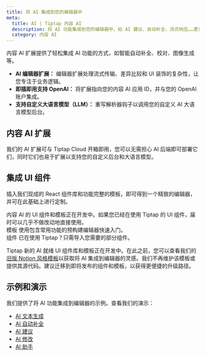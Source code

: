 ```yaml
---
title: 将 AI 集成到您的编辑器中
meta:
  title: AI | Tiptap 内容 AI
  description: 将 AI 功能集成到您的编辑器中，如 AI 建议、自动补全、流式响应……更多内容请查阅我们的文档。
  category: 内容 AI
---
```



内容 AI 扩展提供了轻松集成 AI 功能的方式，如智能自动补全、校对、图像生成等。

- **AI 编辑器扩展：** 编辑器扩展处理流式传输、差异比较和 UI 装饰的复杂性，让您专注于业务逻辑。
- **即插即用支持 OpenAI：** 将扩展指向您的内容 AI 应用 ID，并与您的 OpenAI 账户集成。
- **支持自定义大语言模型（LLM）：** 重写解析器钩子以调用您的自定义 AI 大语言模型后台。

## 内容 AI 扩展

我们的 AI 扩展可与 Tiptap Cloud 开箱即用，您可以无需担心 AI 后端即可部署它们，同时它们也易于扩展以支持您的自定义后台和大语言模型。

<div className="grid sm:grid-cols-2 gap-5">
  <ProductCard
    title="AI 生成"
    description="通过您的自定义大语言模型或 OpenAI 实现内联内容生成与编辑。"
    tags={['云端', '本地部署']}
    documentationUrl="/content-ai/capabilities/generation/overview"
    icon={contentAIIcon.src}
  />
  <ProductCard
    title="AI 建议"
    description="在编辑器中显示校对建议。"
    tags={['测试版', '云端', '本地部署']}
    documentationUrl="/content-ai/capabilities/suggestion/overview"
    icon={contentAIIcon.src}
  />
  <ProductCard
    title="AI 修改"
    description="审阅 AI 生成的内容。"
    tags={['测试版']}
    documentationUrl="/content-ai/capabilities/changes/overview"
    icon={contentAIIcon.src}
  />
  <ProductCard
    title="AI 助手"
    description="集成一个能根据用户定义任务读取并编辑您文档的 AI 助手。"
    tags={['测试版', '云端', '本地部署']}
    documentationUrl="/content-ai/capabilities/agent/overview"
    icon={contentAIIcon.src}
  />
</div>

## 集成 UI 组件

插入我们现成的 React 组件库和功能完整的模板，即可得到一个精致的编辑器，并可在此基础上进行定制。

<Callout title="内容 AI 组件即将推出" variant="hint">
  内容 AI 的 UI 组件和模板正在开发中。如果您已经在使用 Tiptap 的 UI 组件，届时可以几乎不做改动地直接使用。
</Callout>

<div>
  <CardGrid.Wrapper>
    <CardGrid.Item asChild>
      <Link href="/ui-components/templates/simple-editor">
        <CardGrid.ItemImage
          asNextImage
          src={cardCoverSimpleEditorTemplate.src}
          width={cardCoverSimpleEditorTemplate.width}
          height={cardCoverSimpleEditorTemplate.height}
          alt="图片"
        />
        <div>
          <CardGrid.ItemTitle>模板</CardGrid.ItemTitle>
          <CardGrid.ItemParagraph>
            使用包含常用功能的预构建编辑器快速入门。
          </CardGrid.ItemParagraph>
        </div>
        <CardGrid.ItemFooter />
      </Link>
    </CardGrid.Item>
    <CardGrid.Item asChild>
      <Link href="/ui-components/components/overview">
        <CardGrid.ItemImage
          asNextImage
          src={cardCoverUIComponents.src}
          width={cardCoverUIComponents.width}
          height={cardCoverUIComponents.height}
          alt="图片"
        />
        <div>
          <CardGrid.ItemTitle>组件</CardGrid.ItemTitle>
          <CardGrid.ItemParagraph>
            已在使用 Tiptap？只需导入您需要的部分组件。
          </CardGrid.ItemParagraph>
        </div>
        <CardGrid.ItemFooter />
      </Link>
    </CardGrid.Item>
  </CardGrid.Wrapper>
</div>

Tiptap 新的 AI 就绪 UI 组件库和模板正在开发中。在此之前，您可以查看我们的[旧版 Notion 风格模板](https://templates.tiptap.dev/)以获取将 AI 集成到编辑器的灵感。我们不再维护该模板或提供其源代码。建议迁移到即将发布的组件和模板，以获得更便捷的升级路径。

## 示例和演示

我们提供了将 AI 功能集成到编辑器的示例。查看我们的演示：

- [AI 文本生成](/content-ai/capabilities/generation/overview)
- [AI 自动补全](/content-ai/capabilities/generation/text-generation/autocompletion)
- [AI 建议](/content-ai/capabilities/suggestion/overview)
- [AI 修改](/content-ai/capabilities/changes/overview)
- [AI 助手](/content-ai/capabilities/agent/overview)